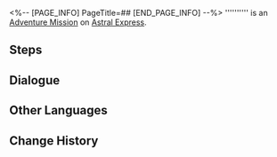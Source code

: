 <%-- [PAGE_INFO]
PageTitle=##
[END_PAGE_INFO] --%>
{{Stub|Dialogue.}}
{{Mission Infobox
|id            = 8021303
|title         = 
|image         = <!--Mission .png-->
|type          = Adventure
|event_name    = 
|chapter       = 
|requirements  = [[Adventure Mission]] ''[[Package to the Nameless]]'' completed
|summary       = <!--official mission summary from Fate's Atlas-->
|characters    = Trailblazer
|startLocation = [[Astral Express]] - [[Parlor Car]]
|world         = Astral Express
|area          = Parlor Car
|prev          = Package to the Nameless
|next          = 
|rewards       = 
}}
'''''''''' is an [[Adventure Mission]] on [[Astral Express]].

==Steps==


<!--
==Gameplay Notes==

--><!--
==Trial Character==

-->
==Dialogue==
{{Stub Dialogue}}

{{Dialogue End}}

==Other Languages==
{{Other Languages
|en   = 
|zhs  = 
|zht  = 
|ja   = 
|ko   = 
|es   = 
|fr   = 
|ru   = 
|th   = 
|vi   = 
|de   = 
|id   = 
|pt   = 
}}

==Change History==
{{Change History|2.1}}
